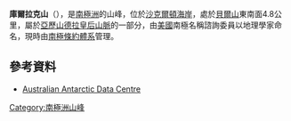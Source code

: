 {{coord|84|5|S|168|0|E|type:mountain|display=title}}

'''庫爾拉克山'''（{{lang-en|Mount Kurlak}}），是[[南極洲|南極洲]]的山峰，位於[[沙克爾頓海岸|沙克爾頓海岸]]，處於[[貝爾山_(沙克爾頓海岸)|貝爾山]]東南面4.8公里，屬於[[亞歷山德拉皇后山脈|亞歷山德拉皇后山脈]]的一部分，由[[美國|美國]]南極名稱諮詢委員以地理學家命名，現時由[[南極條約體系|南極條約體系]]管理。

==參考資料==
* [https://web.archive.org/web/20070926225750/http://aadc-maps.aad.gov.au/aadc/gaz/display_name.cfm?gaz_id=127643 Australian Antarctic Data Centre]

{{DEFAULTSORT:Mount Kurlak}}
[[Category:南極洲山峰|Category:南極洲山峰]]


{{ShackletonCoast-geo-stub}}